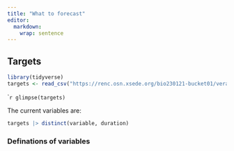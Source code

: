 ```yaml
---
title: "What to forecast"
editor: 
  markdown: 
    wrap: sentence
---
```


## Targets

```r
library(tidyverse)
targets <- read_csv("https://renc.osn.xsede.org/bio230121-bucket01/vera4cast/targets/duration=P1D/P1D-targets.csv.gz", show_col_types = FALSE)
```

````r
glimpse(targets)
```

The current variables are:

```r
targets |> distinct(variable, duration)
```

### Definations of variables
